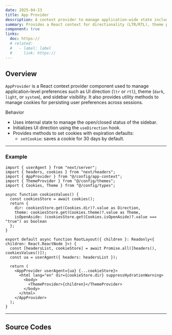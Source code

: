 ```yaml
---
date: 2025-04-23
title: App Provider
description: A context provider to manage application-wide state including direction, theme, and sidebar visibility using cookies.
summary: Provides a React context for directionality (LTR/RTL), theme preferences, and sidebar toggling, integrated with cookie persistence.
component: true
links:
  doc: https://
  # related:
  #   - label: label
  #     link: https://
---
```


## Overview

`AppProvider` is a React context provider component used to manage application-level preferences such as UI direction (`ltr` or `rtl`), theme (`dark`, `light`, or `system`), and sidebar visibility. It also provides utility methods to manage cookies for persisting user preferences across sessions.

<p className="text-h3 mt-8 font-semibold">Behavior</p>

- Uses internal state to manage the open/closed status of the sidebar.
- Initializes UI direction using the `useDirection` hook.
- Provides methods to set cookies with expiration defaults:
  - `setCookie`: saves a cookie for 30 days by default.

---

### Example

```tsx showLineNumbers title="app/layout.tsx" caption="add your layout root"
import { userAgent } from "next/server";
import { headers, cookies } from "next/headers";
import { AppProvider } from "@/config/app-context";
import { ThemeProvider } from "@/config/themes";
import { Cookies, Theme } from "@/config/types";

async function cookiesValues() {
  const cookiesStore = await cookies();
  return {
    dir: cookiesStore.get(Cookies.dir)?.value as Direction,
    theme: cookiesStore.get(Cookies.theme)?.value as Theme,
    isOpenAside: (cookiesStore.get(Cookies.isOpenAside)?.value === "true") as boolean
  };
}

export default async function RootLayout({ children }: Readonly<{ children: React.ReactNode }>) {
  const [headersList, cookieStore] = await Promise.all([headers(), cookiesValues()]);
  const ua = userAgent({ headers: headersList });

  return (
    <AppProvider userAgent={ua} {...cookieStore}>
      <html lang="en" dir={cookieStore.dir} suppressHydrationWarning>
        <body>
          <ThemeProvider>{children}</ThemeProvider>
        </body>
      </html>
    </AppProvider>
  );
}
```

---

## Source Codes

<SourceCodes name="app-context" />
